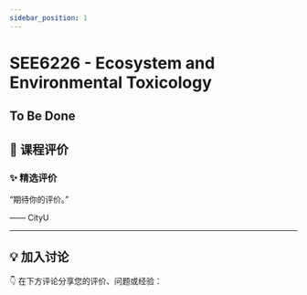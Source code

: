 ```yaml
---
sidebar_position: 1
---
```



# SEE6226 - Ecosystem and Environmental Toxicology

## To Be Done

## **💬 课程评价**

### ✨ **精选评价**
<div className={commentStyles.commentBox}>
    <p className={commentStyles.commentText}>
        “期待你的评价。”
    </p>
    <p className={commentStyles.commentAuthor}>—— CityU</p>
</div>

---

## **💡 加入讨论**

👇 在下方评论分享您的评价、问题或经验：
<Utterances />
